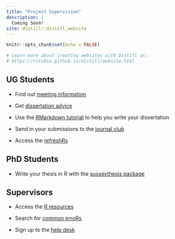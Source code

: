 ```yaml
---
title: "Project Supervision"
description: |
  Coming Soon!
site: distill::distill_website
---
```


```r
knitr::opts_chunk$set(echo = FALSE)

# Learn more about creating websites with Distill at:
# https://rstudio.github.io/distill/website.html

```

## UG Students

- Find out [meeting information](meetings.html)

- Get [dissertation advice](dissertation.html)

- Use the [RMarkdown tutorial](rmarkdown_tutorial.html) to help you write your dissertation

- Send in your submissions to the [journal club](jc.html)  

- Access the [refreshRs](refreshrs.html)


## PhD Students

- Write your thesis in R with the [sussexthesis package](sussexthesis.html)


## Supervisors

- Access the [R resources](guide.html)  

- Search for [common erroRs](errors.html)  

- Sign up to the [help desk](help.html)  



